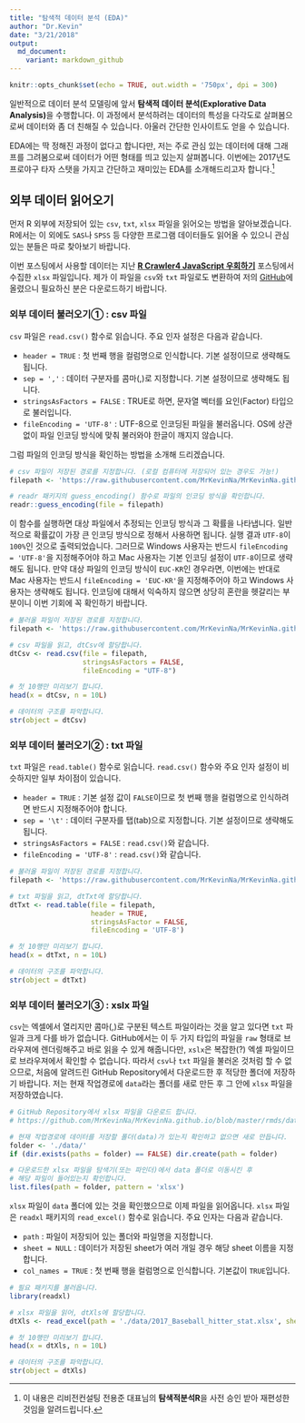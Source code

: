 ```yaml
---
title: "탐색적 데이터 분석 (EDA)"
author: "Dr.Kevin"
date: "3/21/2018"
output: 
  md_document:
    variant: markdown_github
---
```


```r
knitr::opts_chunk$set(echo = TRUE, out.width = '750px', dpi = 300)
```

일반적으로 데이터 분석 모델링에 앞서 **탐색적 데이터 분석(Explorative Data Analysis)**을 수행합니다. 이 과정에서 분석하려는 데이터의 특성을 다각도로 살펴봄으로써 데이터와 좀 더 친해질 수 있습니다. 아울러 간단한 인사이트도 얻을 수 있습니다.

EDA에는 딱 정해진 과정이 없다고 합니다만, 저는 주로 관심 있는 데이터에 대해 그래프를 그려봄으로써 데이터가 어떤 형태를 띄고 있는지 살펴봅니다. 이번에는 2017년도 프로야구 타자 스탯을 가지고 간단하고 재미있는 EDA를 소개해드리고자 합니다.^[이 내용은 리비전컨설팅 전용준 대표님의 **탐색적분석R**을 사전 승인 받아 재편성한 것임을 알려드립니다.]

## 외부 데이터 읽어오기

먼저 R 외부에 저장되어 있는 `csv`, `txt`, `xlsx` 파일을 읽어오는 방법을 알아보겠습니다. R에서는 이 외에도 `SAS`나 `SPSS` 등 다양한 프로그램 데이터들도 읽어올 수 있으니 관심있는 분들은 따로 찾아보기 바랍니다. 

이번 포스팅에서 사용할 데이터는 지난 [**R Crawler4 JavaScript 우회하기**](https://mrkevinna.github.io/R-Crawler4-JavaScript-%EC%9A%B0%ED%9A%8C%ED%95%98%EA%B8%B0/) 포스팅에서 수집한 `xlsx` 파일입니다. 제가 이 파일을 `csv`와 `txt` 파일로도 변환하여 저의 [GitHub](https://github.com/MrKevinNa/MrKevinNa.github.io/tree/master/rmds/data)에 올렸으니 필요하신 분은 다운로드하기 바랍니다. 

### 외부 데이터 불러오기① : csv 파일

`csv` 파일은 `read.csv()` 함수로 읽습니다. 주요 인자 설정은 다음과 같습니다.

  - `header = TRUE` : 첫 번째 행을 컬럼명으로 인식합니다. 기본 설정이므로 생략해도 됩니다.  
  - `sep = ','` : 데이터 구분자를 콤마(,)로 지정합니다. 기본 설정이므로 생략해도 됩니다.  
  - `stringsAsFactors = FALSE` : TRUE로 하면, 문자열 벡터를 요인(Factor) 타입으로 불러입니다.  
  - `fileEncoding = 'UTF-8'` : UTF-8으로 인코딩된 파일을 불러옵니다. OS에 상관없이 파일 인코딩 방식에 맞춰 불러와야 한글이 깨지지 않습니다.  

그럼 파일의 인코딩 방식을 확인하는 방법을 소개해 드리겠습니다. 
```r
# csv 파일이 저장된 경로를 지정합니다. (로컬 컴퓨터에 저장되어 있는 경우도 가능!)
filepath <- 'https://raw.githubusercontent.com/MrKevinNa/MrKevinNa.github.io/master/rmds/data/2017_Baseball_hitter_stat.csv'

# readr 패키지의 guess_encoding() 함수로 파일의 인코딩 방식을 확인합니다.
readr::guess_encoding(file = filepath)
```

이 함수를 실행하면 대상 파일에서 추정되는 인코딩 방식과 그 확률을 나타냅니다. 일반적으로 확률값이 가장 큰 인코딩 방식으로 정해서 사용하면 됩니다. 실행 결과 `UTF-8`이 `100%`인 것으로 출력되었습니다. 그러므로 Windows 사용자는 반드시 `fileEncoding = 'UTF-8'`을 지정해주어야 하고 Mac 사용자는 기본 인코딩 설정이 `UTF-8`이므로 생략해도 됩니다. 만약 대상 파일의 인코딩 방식이 `EUC-KR`인 경우라면, 이번에는 반대로 Mac 사용자는 반드시 `fileEncoding = 'EUC-KR'`을 지정해주어야 하고 Windows 사용자는 생략해도 됩니다. 인코딩에 대해서 익숙하지 않으면 상당히 혼란을 헷갈리는 부분이니 이번 기회에 꼭 확인하기 바랍니다. 

```r
# 불러올 파일이 저장된 경로를 지정합니다. 
filepath <- 'https://raw.githubusercontent.com/MrKevinNa/MrKevinNa.github.io/master/rmds/data/2017_Baseball_hitter_stat.csv'

# csv 파일을 읽고, dtCsv에 할당합니다. 
dtCsv <- read.csv(file = filepath,
                  stringsAsFactors = FALSE,
                  fileEncoding = "UTF-8")

# 첫 10행만 미리보기 합니다.
head(x = dtCsv, n = 10L)

# 데이터의 구조를 파악합니다.
str(object = dtCsv)
```

### 외부 데이터 불러오기② : txt 파일

`txt` 파일은 `read.table()` 함수로 읽습니다. `read.csv()` 함수와 주요 인자 설정이 비슷하지만 일부 차이점이 있습니다. 

  - `header = TRUE` : 기본 설정 값이 `FALSE`이므로 첫 번째 행을 컬럼명으로 인식하려면 반드시 지정해주어야 합니다.  
  - `sep = '\t'` : 데이터 구분자를 탭(tab)으로 지정합니다. 기본 설정이므로 생략해도 됩니다.  
  - `stringsAsFactors = FALSE` : `read.csv()`와 같습니다.  
  - `fileEncoding = 'UTF-8'` : `read.csv()`와 같습니다.  

```r
# 불러올 파일이 저장된 경로를 지정합니다. 
filepath <- 'https://raw.githubusercontent.com/MrKevinNa/MrKevinNa.github.io/master/rmds/data/2017_Baseball_hitter_stat.txt'

# txt 파일을 읽고, dtTxt에 할당합니다.
dtTxt <- read.table(file = filepath,
                    header = TRUE,
                    stringsAsFactor = FALSE,
                    fileEncoding = 'UTF-8')

# 첫 10행만 미리보기 합니다.
head(x = dtTxt, n = 10L)

# 데이터의 구조를 파악합니다.
str(object = dtTxt)
```

### 외부 데이터 불러오기③ : xslx 파일

`csv`는 엑셀에서 열리지만 콤마(,)로 구분된 텍스트 파일이라는 것을 알고 있다면 `txt` 파일과 크게 다를 바가 없습니다. GitHub에서는 이 두 가지 타입의 파일을 `raw` 형태로 브라우져에 렌더링해주고 바로 읽을 수 있게 해줍니다만, `xslx`은 복잡한(?) 엑셀 파일이므로 브라우져에서 확인할 수 없습니다. 따라서 `csv`나 `txt` 파일을 불러온 것처럼 할 수 없으므로, 처음에 알려드린 GitHub Repository에서 다운로드한 후 적당한 폴더에 저장하기 바랍니다. 저는 현재 작업경로에 `data`라는 폴더를 새로 만든 후 그 안에 `xlsx` 파일을 저장하였습니다. 

```r
# GitHub Repository에서 xlsx 파일을 다운로드 합니다.
# https://github.com/MrKevinNa/MrKevinNa.github.io/blob/master/rmds/data/2017_Baseball_hitter_stat.xlsx

# 현재 작업경로에 데이터를 저장할 폴더(data)가 있는지 확인하고 없으면 새로 만듭니다.
folder <- './data/'
if (dir.exists(paths = folder) == FALSE) dir.create(path = folder)

# 다운로드한 xlsx 파일을 탐색기(또는 파인더)에서 data 폴더로 이동시킨 후
# 해당 파일이 들어있는지 확인합니다. 
list.files(path = folder, pattern = 'xlsx')
```

`xlsx` 파일이 `data` 폴더에 있는 것을 확인했으므로 이제 파일을 읽어옵니다. `xlsx` 파일은 `readxl` 패키지의 `read_excel()` 함수로 읽습니다. 주요 인자는 다음과 같습니다.  

  - `path` : 파일이 저장되어 있는 폴더와 파일명을 지정합니다.  
  - `sheet = NULL` : 데이터가 저장된 sheet가 여러 개일 경우 해당 sheet 이름을 지정합니다.  
  - `col_names = TRUE` : 첫 번째 행을 컬럼명으로 인식합니다. 기본값이 `TRUE`입니다.  

```r
# 필요 패키지를 불러옵니다. 
library(readxl)

# xlsx 파일을 읽어, dtXls에 할당합니다. 
dtXls <- read_excel(path = './data/2017_Baseball_hitter_stat.xlsx', sheet = NULL)

# 첫 10행만 미리보기 합니다.
head(x = dtXls, n = 10L)

# 데이터의 구조를 파악합니다.
str(object = dtXls)
```

